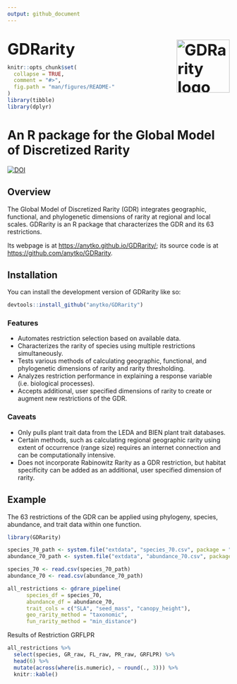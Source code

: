 ```yaml
---
output: github_document
---
```


<p style="font-size: 2.5em; font-weight: bold; margin-bottom: 0;">
  GDRarity <img src="vignettes/logo.png" align="right" width="120" alt="GDRarity logo"/>
</p>


```r
knitr::opts_chunk$set(
  collapse = TRUE,
  comment = "#>",
  fig.path = "man/figures/README-"
)
library(tibble)
library(dplyr)
```


# An R package for the Global Model of Discretized Rarity


<!-- badges: start -->
[![DOI](https://zenodo.org/badge/DOI/10.5281/zenodo.17123096.svg)](https://doi.org/10.5281/zenodo.17123096)
<!-- badges: end -->

## Overview

The Global Model of Discretized Rarity (GDR) integrates geographic, functional, and phylogenetic dimensions of rarity at regional and local scales. GDRarity is an R package that characterizes the GDR and its 63 restrictions.

Its webpage is at <https://anytko.github.io/GDRarity/>; its source code is at <https://github.com/anytko/GDRarity>. 

## Installation

You can install the development version of GDRarity like so:

```r 
devtools::install_github("anytko/GDRarity")
```

### Features
- Automates restriction selection based on available data.
- Characterizes the rarity of species using multiple restrictions simultaneously.
- Tests various methods of calculating geographic, functional, and phylogenetic dimensions of rarity and rarity thresholding.
- Analyzes restriction performance in explaining a response variable (i.e. biological processes).
- Accepts additional, user specified dimensions of rarity to create or augment new restrictions of the GDR. 

### Caveats 
- Only pulls plant trait data from the LEDA and BIEN plant trait databases. 
- Certain methods, such as calculating regional geographic rarity using extent of occurrence (range size) requires an internet connection and can be computationally intensive.
- Does not incorporate Rabinowitz Rarity as a GDR restriction, but habitat specificity can be added as an additional, user specified dimension of rarity.

## Example

The 63 restrictions of the GDR can be applied using phylogeny, species, abundance, and trait data within one function.

```r
library(GDRarity)
```


```r
species_70_path <- system.file("extdata", "species_70.csv", package = "GDRarity")
abundance_70_path <- system.file("extdata", "abundance_70.csv", package = "GDRarity")

species_70 <- read.csv(species_70_path)
abundance_70 <- read.csv(abundance_70_path)

all_restrictions <- gdrare_pipeline(
      species_df = species_70,
      abundance_df = abundance_70,
      trait_cols = c("SLA", "seed_mass", "canopy_height"),
      geo_rarity_method = "taxonomic",
      fun_rarity_method = "min_distance")
```

Results of Restriction GRFLPR
```r
all_restrictions %>%
  select(species, GR_raw, FL_raw, PR_raw, GRFLPR) %>%
  head(6) %>%
  mutate(across(where(is.numeric), ~ round(., 3))) %>%  
  knitr::kable()
```
